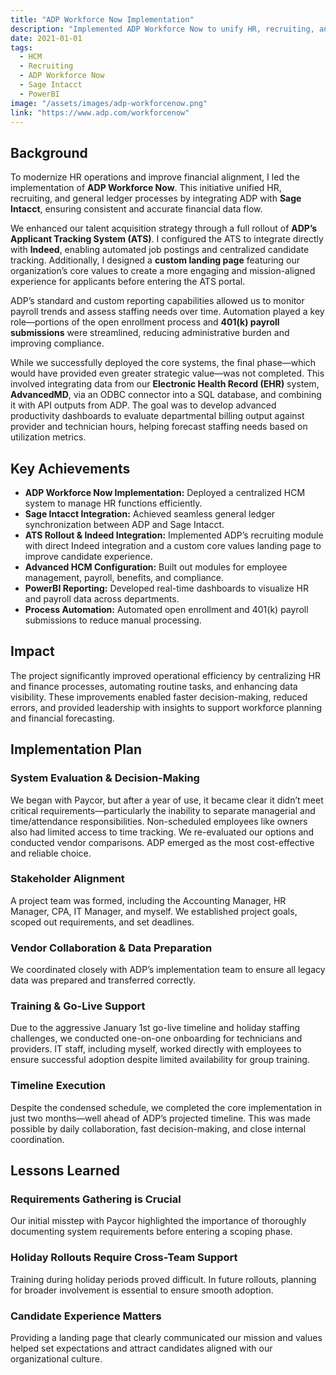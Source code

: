 ```yaml
---
title: "ADP Workforce Now Implementation"
description: "Implemented ADP Workforce Now to unify HR, recruiting, and finance operations through automation and real-time reporting."
date: 2021-01-01
tags:
  - HCM
  - Recruiting
  - ADP Workforce Now
  - Sage Intacct
  - PowerBI
image: "/assets/images/adp-workforcenow.png"
link: "https://www.adp.com/workforcenow"
---
```


## Background

To modernize HR operations and improve financial alignment, I led the implementation of **ADP Workforce Now**. This initiative unified HR, recruiting, and general ledger processes by integrating ADP with **Sage Intacct**, ensuring consistent and accurate financial data flow.

We enhanced our talent acquisition strategy through a full rollout of **ADP’s Applicant Tracking System (ATS)**. I configured the ATS to integrate directly with **Indeed**, enabling automated job postings and centralized candidate tracking. Additionally, I designed a **custom landing page** featuring our organization’s core values to create a more engaging and mission-aligned experience for applicants before entering the ATS portal.

ADP’s standard and custom reporting capabilities allowed us to monitor payroll trends and assess staffing needs over time. Automation played a key role—portions of the open enrollment process and **401(k) payroll submissions** were streamlined, reducing administrative burden and improving compliance.

While we successfully deployed the core systems, the final phase—which would have provided even greater strategic value—was not completed. This involved integrating data from our **Electronic Health Record (EHR)** system, **AdvancedMD**, via an ODBC connector into a SQL database, and combining it with API outputs from ADP. The goal was to develop advanced productivity dashboards to evaluate departmental billing output against provider and technician hours, helping forecast staffing needs based on utilization metrics.

## Key Achievements

- **ADP Workforce Now Implementation:** Deployed a centralized HCM system to manage HR functions efficiently.
- **Sage Intacct Integration:** Achieved seamless general ledger synchronization between ADP and Sage Intacct.
- **ATS Rollout & Indeed Integration:** Implemented ADP’s recruiting module with direct Indeed integration and a custom core values landing page to improve candidate experience.
- **Advanced HCM Configuration:** Built out modules for employee management, payroll, benefits, and compliance.
- **PowerBI Reporting:** Developed real-time dashboards to visualize HR and payroll data across departments.
- **Process Automation:** Automated open enrollment and 401(k) payroll submissions to reduce manual processing.

## Impact

The project significantly improved operational efficiency by centralizing HR and finance processes, automating routine tasks, and enhancing data visibility. These improvements enabled faster decision-making, reduced errors, and provided leadership with insights to support workforce planning and financial forecasting.

## Implementation Plan

### System Evaluation & Decision-Making

We began with Paycor, but after a year of use, it became clear it didn’t meet critical requirements—particularly the inability to separate managerial and time/attendance responsibilities. Non-scheduled employees like owners also had limited access to time tracking. We re-evaluated our options and conducted vendor comparisons. ADP emerged as the most cost-effective and reliable choice.

### Stakeholder Alignment

A project team was formed, including the Accounting Manager, HR Manager, CPA, IT Manager, and myself. We established project goals, scoped out requirements, and set deadlines.

### Vendor Collaboration & Data Preparation

We coordinated closely with ADP’s implementation team to ensure all legacy data was prepared and transferred correctly.

### Training & Go-Live Support

Due to the aggressive January 1st go-live timeline and holiday staffing challenges, we conducted one-on-one onboarding for technicians and providers. IT staff, including myself, worked directly with employees to ensure successful adoption despite limited availability for group training.

### Timeline Execution

Despite the condensed schedule, we completed the core implementation in just two months—well ahead of ADP’s projected timeline. This was made possible by daily collaboration, fast decision-making, and close internal coordination.

## Lessons Learned

### Requirements Gathering is Crucial

Our initial misstep with Paycor highlighted the importance of thoroughly documenting system requirements before entering a scoping phase.

### Holiday Rollouts Require Cross-Team Support

Training during holiday periods proved difficult. In future rollouts, planning for broader involvement is essential to ensure smooth adoption.

### Candidate Experience Matters

Providing a landing page that clearly communicated our mission and values helped set expectations and attract candidates aligned with our organizational culture.
